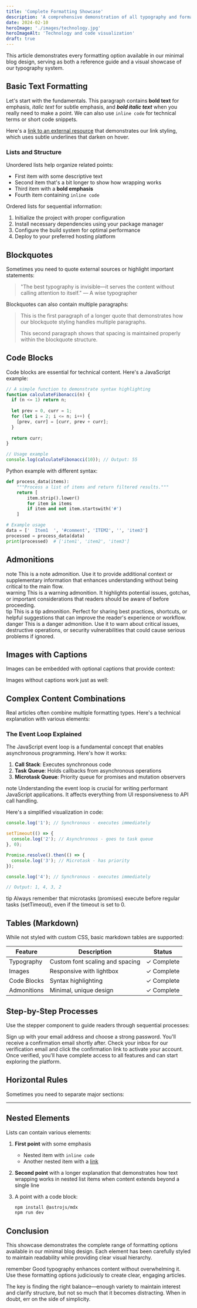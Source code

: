 ```yaml
---
title: 'Complete Formatting Showcase'
description: 'A comprehensive demonstration of all typography and formatting options available in this blog.'
date: 2024-02-10
heroImage: './images/technology.jpg'
heroImageAlt: 'Technology and code visualization'
draft: true
---
```



This article demonstrates every formatting option available in our minimal blog design, serving as both a reference guide and a visual showcase of our typography system.

## Basic Text Formatting

Let's start with the fundamentals. This paragraph contains **bold text** for emphasis, *italic text* for subtle emphasis, and ***bold italic text*** when you really need to make a point. We can also use `inline code` for technical terms or short code snippets.

Here's a [link to an external resource](https://example.com) that demonstrates our link styling, which uses subtle underlines that darken on hover.

### Lists and Structure

Unordered lists help organize related points:

- First item with some descriptive text
- Second item that's a bit longer to show how wrapping works
- Third item with a **bold emphasis**
- Fourth item containing `inline code`

Ordered lists for sequential information:

1. Initialize the project with proper configuration
2. Install necessary dependencies using your package manager
3. Configure the build system for optimal performance
4. Deploy to your preferred hosting platform

## Blockquotes

Sometimes you need to quote external sources or highlight important statements:

> "The best typography is invisible—it serves the content without calling attention to itself."
> — A wise typographer

Blockquotes can also contain multiple paragraphs:

> This is the first paragraph of a longer quote that demonstrates how our blockquote styling handles multiple paragraphs.
>
> This second paragraph shows that spacing is maintained properly within the blockquote structure.

## Code Blocks

Code blocks are essential for technical content. Here's a JavaScript example:

```javascript
// A simple function to demonstrate syntax highlighting
function calculateFibonacci(n) {
  if (n <= 1) return n;
  
  let prev = 0, curr = 1;
  for (let i = 2; i <= n; i++) {
    [prev, curr] = [curr, prev + curr];
  }
  
  return curr;
}

// Usage example
console.log(calculateFibonacci(10)); // Output: 55
```

Python example with different syntax:

```python
def process_data(items):
    """Process a list of items and return filtered results."""
    return [
        item.strip().lower()
        for item in items
        if item and not item.startswith('#')
    ]

# Example usage
data = ['  Item1  ', '#comment', 'ITEM2', '', 'item3']
processed = process_data(data)
print(processed)  # ['item1', 'item2', 'item3']
```

## Admonitions

<div class="admonition admonition-note">
<span class="admonition-title">note</span>
This is a note admonition. Use it to provide additional context or supplementary information that enhances understanding without being critical to the main flow.
</div>

<div class="admonition admonition-warning">
<span class="admonition-title">warning</span>
This is a warning admonition. It highlights potential issues, gotchas, or important considerations that readers should be aware of before proceeding.
</div>

<div class="admonition admonition-tip">
<span class="admonition-title">tip</span>
This is a tip admonition. Perfect for sharing best practices, shortcuts, or helpful suggestions that can improve the reader's experience or workflow.
</div>

<div class="admonition admonition-danger">
<span class="admonition-title">danger</span>
This is a danger admonition. Use it to warn about critical issues, destructive operations, or security vulnerabilities that could cause serious problems if ignored.
</div>

## Images with Captions

Images can be embedded with optional captions that provide context:

<ArticleImage 
  src="coding-screen.jpg" 
  alt="A developer's screen showing colorful syntax-highlighted code" 
  caption="Modern development environments provide sophisticated syntax highlighting to improve code readability."
/>

Images without captions work just as well:

<ArticleImage 
  src="workspace.jpg" 
  alt="A clean, minimal workspace with a laptop and notebook" 
/>

## Complex Content Combinations

Real articles often combine multiple formatting types. Here's a technical explanation with various elements:

### The Event Loop Explained

The JavaScript event loop is a fundamental concept that enables asynchronous programming. Here's how it works:

1. **Call Stack**: Executes synchronous code
2. **Task Queue**: Holds callbacks from asynchronous operations
3. **Microtask Queue**: Priority queue for promises and mutation observers

<div class="admonition admonition-note">
<span class="admonition-title">note</span>
Understanding the event loop is crucial for writing performant JavaScript applications. It affects everything from UI responsiveness to API call handling.
</div>

Here's a simplified visualization in code:

```javascript
console.log('1'); // Synchronous - executes immediately

setTimeout(() => {
  console.log('2'); // Asynchronous - goes to task queue
}, 0);

Promise.resolve().then(() => {
  console.log('3'); // Microtask - has priority
});

console.log('4'); // Synchronous - executes immediately

// Output: 1, 4, 3, 2
```

<div class="admonition admonition-tip">
<span class="admonition-title">tip</span>
Always remember that microtasks (promises) execute before regular tasks (setTimeout), even if the timeout is set to 0.
</div>

## Tables (Markdown)

While not styled with custom CSS, basic markdown tables are supported:

| Feature | Description | Status |
|---------|-------------|--------|
| Typography | Custom font scaling and spacing | ✓ Complete |
| Images | Responsive with lightbox | ✓ Complete |
| Code Blocks | Syntax highlighting | ✓ Complete |
| Admonitions | Minimal, unique design | ✓ Complete |

## Step-by-Step Processes

Use the stepper component to guide readers through sequential processes:

<Stepper>
  <Step title="create an account" step={1} state="completed">
    Sign up with your email address and choose a strong password. You'll receive a confirmation email shortly after.
  </Step>
  <Step title="verify email" step={2} state="current">
    Check your inbox for our verification email and click the confirmation link to activate your account.
  </Step>
  <Step title="get full access" step={3} state="inactive">
    Once verified, you'll have complete access to all features and can start exploring the platform.
  </Step>
</Stepper>

## Horizontal Rules

Sometimes you need to separate major sections:

---

## Nested Elements

Lists can contain various elements:

1. **First point** with some emphasis
   - Nested item with `inline code`
   - Another nested item with a [link](https://example.com)
   
2. **Second point** with a longer explanation that demonstrates how text wrapping works in nested list items when content extends beyond a single line

3. A point with a code block:
   ```bash
   npm install @astrojs/mdx
   npm run dev
   ```

## Conclusion

This showcase demonstrates the complete range of formatting options available in our minimal blog design. Each element has been carefully styled to maintain readability while providing clear visual hierarchy.

<div class="admonition admonition-note">
<span class="admonition-title">remember</span>
Good typography enhances content without overwhelming it. Use these formatting options judiciously to create clear, engaging articles.
</div>

The key is finding the right balance—enough variety to maintain interest and clarify structure, but not so much that it becomes distracting. When in doubt, err on the side of simplicity.